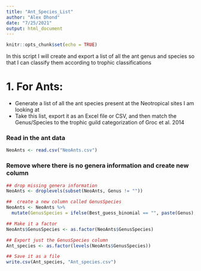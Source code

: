 ```yaml
---
title: "Ant_Species_List"
author: "Alex Dhond"
date: "7/25/2021"
output: html_document
---
```


```r
knitr::opts_chunk$set(echo = TRUE)
```

In this script I will create and export a list of all the ant genus and species so that I can classify them according to trophic classifications

# 1. For Ants:
  + Generate a list of all the ant species present at the Neotropical sites I am looking at
  + Take this list, export it as an Excel file or CSV, and then match the Genus/Species to the trophic guild categorization of Groc et al. 2014

### Read in the ant data
```r
NeoAnts <- read.csv("NeoAnts.csv")
```

### Remove where there is no genera information and create new column
```r
## drop missing genera information
NeoAnts <- droplevels(subset(NeoAnts, Genus != ""))

##  create a new column called GenusSpecies
NeoAnts <- NeoAnts %>%
  mutate(GenusSpecies = ifelse(Best_guess_binomial == "", paste(Genus), paste(Best_guess_binomial)))

## Make it a factor
NeoAnts$GenusSpecies <- as.factor(NeoAnts$GenusSpecies)

## Export just the GenusSpecies column
Ant_species <- as.factor(levels(NeoAnts$GenusSpecies))

## Save it as a file
write.csv(Ant_species, "Ant_species.csv")
```